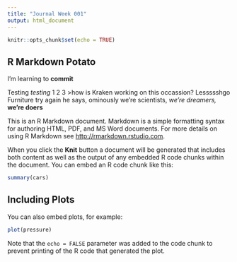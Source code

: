 ---
title: "Journal Week 001"
output: html_document
---

```{r setup, include=FALSE}
knitr::opts_chunk$set(echo = TRUE)
```

## R Markdown Potato

I'm learning to **commit**

Testing *testing* 1 2 3 
>how is Kraken working on this occassion?
Lessssshgo
Furniture 
try again he says, ominously 
we're scientists, *we're dreamers,* **we're doers**

This is an R Markdown document. Markdown is a simple formatting syntax for authoring HTML, PDF, and MS Word documents. For more details on using R Markdown see <http://rmarkdown.rstudio.com>.

When you click the **Knit** button a document will be generated that includes both content as well as the output of any embedded R code chunks within the document. You can embed an R code chunk like this:

```{r cars}
summary(cars)
```

## Including Plots

You can also embed plots, for example:

```{r pressure, echo=FALSE}
plot(pressure)
```

Note that the `echo = FALSE` parameter was added to the code chunk to prevent printing of the R code that generated the plot.
